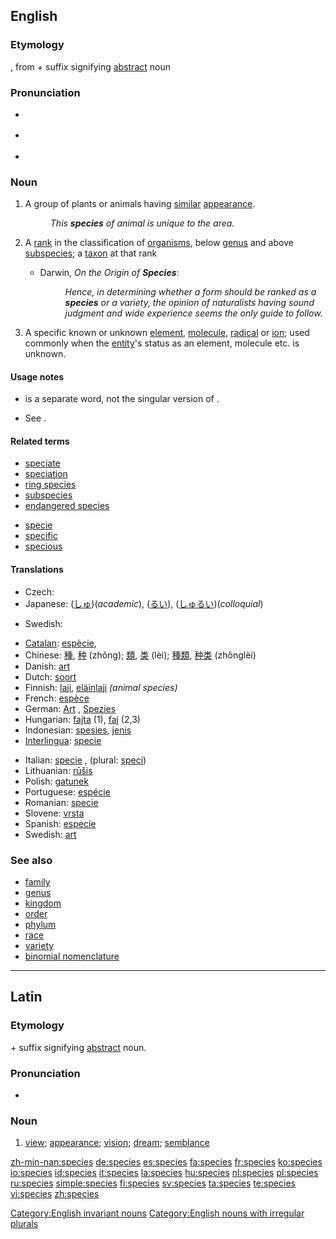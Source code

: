 {{wikipedia}}
==English==

===Etymology===
{{L.}} {{term|species|lang=la||view; appearance; vision; dream; semblance}}, from {{term|specere|lang=la||to see}} + {{term|-ies|lang=la}} suffix signifying [[abstract]] noun

===Pronunciation===
* {{a|RP}} {{IPA|/ˈspiːʃiːz/}}
* {{a|US}} {{IPA|/ˈspiːsiːz/ or /ˈspiːʃiːz/}}
* {{audio|en-us-species.ogg|Audio (US)}}

===Noun===
{{en-noun|species}}

# A group of plants or animals having [[similar]] [[appearance]].
#: ''This '''species''' of animal is unique to the area.''
# {{context|biology|taxonomy}} A [[rank]] in the classification of [[organism]]s, below [[genus]] and above [[subspecies]]; a [[taxon]] at that rank
#* Darwin, ''On the Origin of '''Species''''':
#*: ''Hence, in determining whether a form should be ranked as a '''species''' or a variety, the opinion of naturalists having sound judgment and wide experience seems the only guide to follow.''
# {{chemistry}} A specific known or unknown [[element]], [[molecule]], [[radical]] or [[ion]]; used commonly when the [[entity]]'s status as an element, molecule etc. is unknown.

====Usage notes====
* {{term|specie}} is a separate word, not the singular version of {{term|species}}.
* {{sense|biology, taxonomy, rank in the classification of organisms}} See {{term|species name}}.

====Related terms====
* [[speciate]]
* [[speciation]]
* [[ring species]]
* [[subspecies]]
* [[endangered species]]

* [[specie]]
* [[specific]]
* [[specious]]

====Translations====
{{trans-top|rank in a taxonomic classification}}
* Czech: {{t+|cs|druh|m}}
* Japanese: {{t+|ja|種|tr=shu|sc=Jpan}} ([[しゅ]])(''academic''), {{t+|ja|類|tr=rui|sc=Jpan}} ([[るい]]), {{t+|ja|種類|tr=shurui|sc=Jpan}} ([[しゅるい]])(''colloquial'')
{{trans-mid}}
* Swedish: {{t+|sv|art|c}}
{{trans-bottom}}

{{checktrans-top}}
* [[Catalan]]: [[espècie]], {{f}}
* Chinese: [[種]], [[种]] (zhǒng); [[類]], [[类]] (lèi); [[種類]], [[种类]] (zhǒnglèi)
* Danish: [[art]] {{c}}
* Dutch: [[soort]] {{f}}
* Finnish: [[laji]], [[eläinlaji]] ''(animal species)''
* French: [[espèce]] {{f}}
* German: [[Art]] {{f}}, [[Spezies]] {{f}}
* Hungarian: [[fajta]] (1), [[faj]] (2,3)
* Indonesian: [[spesies]], [[jenis]]
* [[Interlingua]]: [[specie]]
{{checktrans-mid}}
* Italian: [[specie]] {{f}}, (plural: [[speci]])
* Lithuanian: [[rūšis]] {{f}}
* Polish: [[gatunek]] {{m}}
* Portuguese: [[espécie]] {{f}}
* Romanian: [[specie]] {{f}}
* Slovene: [[vrsta]] {{f}}
* Spanish: [[especie]] {{f}}
* Swedish: [[art]] {{c}}
{{checktrans-bottom}}

===See also===
* [[family]]
* [[genus]]
* [[kingdom]]
* [[order]]
* [[phylum]]
* [[race]]
* [[variety]]
* [[binomial nomenclature]]

[[Category:English invariant nouns]]
[[Category:English nouns with irregular plurals]]

----

==Latin==

===Etymology===
{{term|specere|lang=la||to see}} + {{term|-ies|lang=la}} suffix signifying [[abstract]] noun.

===Pronunciation===
* {{audio|La-species.OGG|audio}}

===Noun===
{{infl|la|noun|head=spĕcĭēs|gender=f|genitive|[[speciei|spĕciēī]]}}

# [[view]]; [[appearance]]; [[vision]]; [[dream]]; [[semblance]]

[[zh-min-nan:species]]
[[de:species]]
[[es:species]]
[[fa:species]]
[[fr:species]]
[[ko:species]]
[[io:species]]
[[id:species]]
[[it:species]]
[[la:species]]
[[hu:species]]
[[nl:species]]
[[pl:species]]
[[ru:species]]
[[simple:species]]
[[fi:species]]
[[sv:species]]
[[ta:species]]
[[te:species]]
[[vi:species]]
[[zh:species]]
